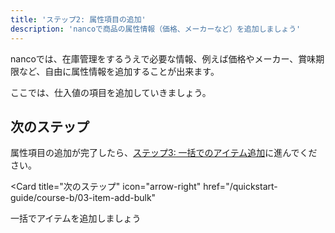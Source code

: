 ```yaml
---
title: 'ステップ2: 属性項目の追加'
description: 'nancoで商品の属性情報（価格、メーカーなど）を追加しましょう'
---
```



nancoでは、在庫管理をするうえで必要な情報、例えば価格やメーカー、賞味期限など、自由に属性情報を追加することが出来ます。

ここでは、仕入値の項目を追加していきましょう。

<AttributeAddSteps />

## 次のステップ

属性項目の追加が完了したら、[ステップ3: 一括でのアイテム追加](/quickstart-guide/course-b/03-item-add-bulk)に進んでください。

<Card
  title="次のステップ"
  icon="arrow-right"
  href="/quickstart-guide/course-b/03-item-add-bulk"
>
  一括でアイテムを追加しましょう
</Card>

 